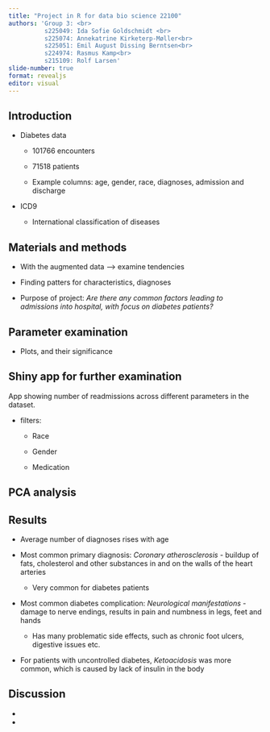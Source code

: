 ```yaml
---
title: "Project in R for data bio science 22100"
authors: 'Group 3: <br>
          s225049: Ida Sofie Goldschmidt <br>
          s225074: Annekatrine Kirketerp-Møller<br>
          s225051: Emil August Dissing Berntsen<br>
          s224974: Rasmus Kamp<br>
          s215109: Rolf Larsen'
slide-number: true
format: revealjs
editor: visual
---
```


## Introduction

-   Diabetes data

    -   101766 encounters

    -   71518 patients

    -   Example columns: age, gender, race, diagnoses, admission and discharge

-   ICD9

    -   International classification of diseases

## Materials and methods

-   With the augmented data —\> examine tendencies

-   Finding patters for characteristics, diagnoses

-   Purpose of project: *Are there any common factors leading to admissions into hospital, with focus on diabetes patients?*

## Parameter examination

-   Plots, and their significance

## Shiny app for further examination

App showing number of readmissions across different parameters in the dataset.

-   filters:

    -   Race

    -   Gender

    -   Medication

## PCA analysis

## Results

-   Average number of diagnoses rises with age

-   Most common primary diagnosis: *Coronary atherosclerosis* - buildup of fats, cholesterol and other substances in and on the walls of the heart arteries

    -   Very common for diabetes patients

-   Most common diabetes complication: *Neurological manifestations* - damage to nerve endings, results in pain and numbness in legs, feet and hands

    -   Has many problematic side effects, such as chronic foot ulcers, digestive issues etc.

-   For patients with uncontrolled diabetes, *Ketoacidosis* was more common, which is caused by lack of insulin in the body

## Discussion

-   

-   
